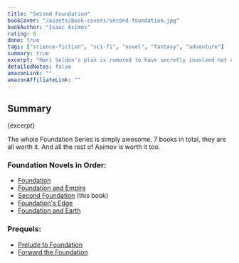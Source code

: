 ```yaml
---
title: "Second Foundation"
bookCover: "/assets/book-covers/second-foundation.jpg"
bookAuthor: "Isaac Asimov"
rating: 8
done: true
tags: ["science-fiction", "sci-fi", "novel", "fantasy", "adventure"]
summary: true
excerpt: "Hari Seldon's plan is rumored to have secretly involved not only the scientificly minded foundation to preserve knowledge and steer humanity into a better and brighter future, but also a Second Foundation, one where the people are rumored to have magic powers. The people from the first foundation want to find the Second Foundation, because they think their own plans are endangered by their existence."
detailedNotes: false
amazonLink: ""
amazonAffiliateLink: ""
---
```



## Summary

<p>{excerpt}</p>

The whole Foundation Series is simply awesome. 7 books in total, they are all worth it. And all the rest of Asimov is worth it too.

### Foundation Novels in Order:

- [Foundation](/booknotes/foundation-1-foundation)
- [Foundation and Empire](/booknotes/foundation-2-foundation-and-empire)
- [Second Foundation](/booknotes/foundation-3-second-foundation) (this book)
- [Foundation's Edge](/booknotes/foundation-4-foundations-edge)
- [Foundation and Earth](/booknotes/foundation-5-foundation-and-earth)


### Prequels: 

- [Prelude to Foundation](/booknotes/foundation-6-prelude-to-foundation) 
- [Forward the Foundation](/booknotes/foundation-7-forward-the-foundation)